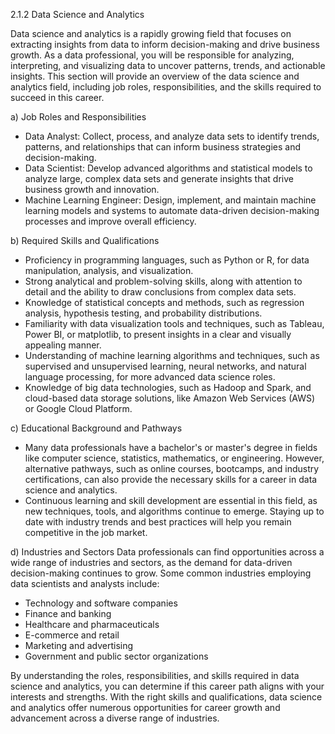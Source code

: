 2.1.2 Data Science and Analytics

Data science and analytics is a rapidly growing field that focuses on extracting insights from data to inform decision-making and drive business growth. As a data professional, you will be responsible for analyzing, interpreting, and visualizing data to uncover patterns, trends, and actionable insights. This section will provide an overview of the data science and analytics field, including job roles, responsibilities, and the skills required to succeed in this career.

a) Job Roles and Responsibilities

- Data Analyst: Collect, process, and analyze data sets to identify trends, patterns, and relationships that can inform business strategies and decision-making.
- Data Scientist: Develop advanced algorithms and statistical models to analyze large, complex data sets and generate insights that drive business growth and innovation.
- Machine Learning Engineer: Design, implement, and maintain machine learning models and systems to automate data-driven decision-making processes and improve overall efficiency.

b) Required Skills and Qualifications

- Proficiency in programming languages, such as Python or R, for data manipulation, analysis, and visualization.
- Strong analytical and problem-solving skills, along with attention to detail and the ability to draw conclusions from complex data sets.
- Knowledge of statistical concepts and methods, such as regression analysis, hypothesis testing, and probability distributions.
- Familiarity with data visualization tools and techniques, such as Tableau, Power BI, or matplotlib, to present insights in a clear and visually appealing manner.
- Understanding of machine learning algorithms and techniques, such as supervised and unsupervised learning, neural networks, and natural language processing, for more advanced data science roles.
- Knowledge of big data technologies, such as Hadoop and Spark, and cloud-based data storage solutions, like Amazon Web Services (AWS) or Google Cloud Platform.

c) Educational Background and Pathways

- Many data professionals have a bachelor's or master's degree in fields like computer science, statistics, mathematics, or engineering. However, alternative pathways, such as online courses, bootcamps, and industry certifications, can also provide the necessary skills for a career in data science and analytics.
- Continuous learning and skill development are essential in this field, as new techniques, tools, and algorithms continue to emerge. Staying up to date with industry trends and best practices will help you remain competitive in the job market.

d) Industries and Sectors
Data professionals can find opportunities across a wide range of industries and sectors, as the demand for data-driven decision-making continues to grow. Some common industries employing data scientists and analysts include:

- Technology and software companies
- Finance and banking
- Healthcare and pharmaceuticals
- E-commerce and retail
- Marketing and advertising
- Government and public sector organizations

By understanding the roles, responsibilities, and skills required in data science and analytics, you can determine if this career path aligns with your interests and strengths. With the right skills and qualifications, data science and analytics offer numerous opportunities for career growth and advancement across a diverse range of industries.
